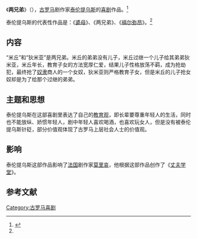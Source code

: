 《'''两兄弟'''》（{{lang-en|The Brothers}}），[[古罗马|古罗马]]剧作家[[泰伦提乌斯|泰伦提乌斯]]的[[喜剧|喜剧]]作品。<ref name="sheep" >{{cite book |author=王石波、易漱泉 |title=《简明外国文学教程》|year=1986-02-01 |publisher=湖南师范大学出版社 |location=长沙市 |pages=11 |isbn= |language=zh-hans}}</ref>

泰伦提乌斯的代表性作品是：《[[婆母|婆母]]》、《两兄弟》、《[[福尔弥昂|福尔弥昂]]》。<ref name="sheep" />

==内容==
“米丘”和“狄米亚”是两兄弟。米丘的弟弟没有儿子，米丘过继一个儿子给其弟弟狄米亚，米丘年长，教育子女的方法宽厚仁爱，结果儿子性格放荡不羁，成为抢劫犯，最终抢了[[奴隶|奴隶]]商人的一个女奴，狄米亚则严格教育子女，但是米丘的儿子抢女奴却是为了给那个过继的弟弟。

==主题和思想==
泰伦提乌斯在这部喜剧里表达了自己的[[教育|教育观]]，即长辈要尊重年轻人的生活，同时也不能放纵、娇惯年轻人，剧中年轻人喜欢喝酒，也喜欢玩女人，但是没有被泰伦提乌斯针砭，部分价值观体现了古罗马上层社会人士的价值观。

==影响==
泰伦提乌斯这部作品影响了[[法国|法国]]剧作家[[莫里哀|莫里哀]]，他根据这部作品创作了《[[丈夫学堂|丈夫学堂]]》。

==参考文献==
{{reflist}}



{{Authority control}}
{{DEFAULTSORT:L两}}
[[Category:古罗马喜剧|Category:古罗马喜剧]]